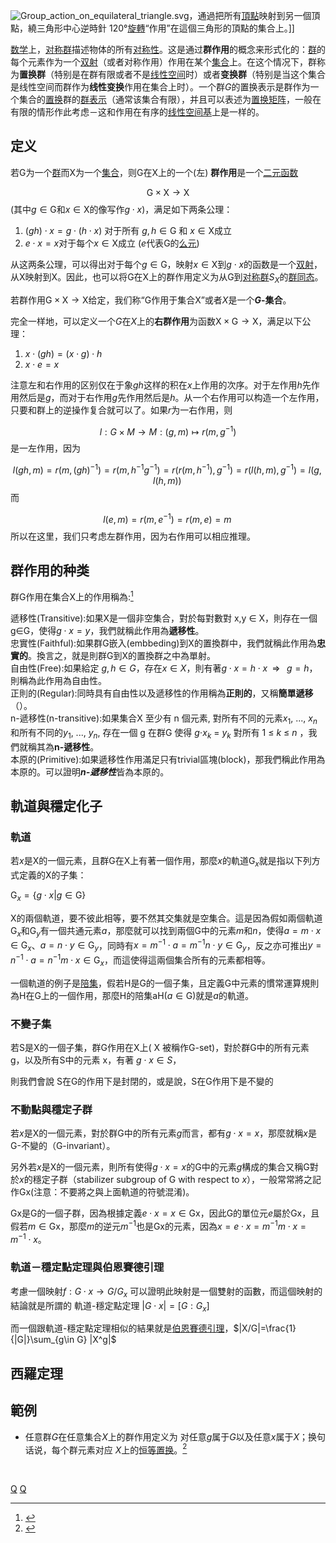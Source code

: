{{NoteTA|G1=Math}}

[[File:Group_action_on_equilateral_triangle.svg|right]]，通過把所有[[頂點_(幾何)|頂點]]映射到另一個頂點，繞三角形中心逆時針 120°[[旋轉|旋轉]]“作用”在這個三角形的頂點的集合上。]]

[[数学|数学]]上，[[空間對稱群|对称群]]描述物体的所有[[对称性|对称性]]。这是通过'''群作用'''的概念来形式化的：[[群|群]]的每个元素作为一个[[双射|双射]]（或者对称作用）作用在某个[[集合_(數學)|集合]]上。在这个情况下，群称为'''置换群'''（特别是在群有限或者不是[[线性空间|线性空间]]时）或者'''变换群'''（特别是当这个集合是线性空间而群作为'''线性变换'''作用在集合上时）。一个群''G''的置换表示是群作为一个集合的[[置换|置换]]群的[[群表示|群表示]]（通常该集合有限），并且可以表述为[[置换矩阵|置换矩阵]]，一般在有限的情形作此考虑－这和作用在有序的[[线性空间基|线性空间基]]上是一样的。

== 定义 ==
若<math>\mathrm{G}</math>为一个[[群|群]]而<math>\mathrm{X}</math>为一个[[集合_(數學)|集合]]，则<math>\mathrm{G}</math>在<math>\mathrm{X}</math>上的一个(左) '''群作用'''是一个[[二元函数|二元函数]]
:<math>\mathrm{G} \times \mathrm{X} \rightarrow \mathrm{X}</math>
(其中<math>g \in \mathrm{G}</math>和<math>x \in \mathrm{X}</math>的像写作<math>g \cdot x</math>)，满足如下两条公理：

# <math>(g h) \cdot x = g \cdot (h \cdot x)</math> 对于所有 <math>g, h \in \mathrm{G}</math> 和 <math>x \in \mathrm{X}</math>成立
# <math>e \cdot x = x</math>对于每个<math>x \in \mathrm{X}</math>成立 (<math>e</math>代表<math>\mathrm{G}</math>的[[么元|么元]])

从这两条公理，可以得出对于每个<math>g \in \mathrm{G}</math>，映射<math>x \in \mathrm{X}</math>到<math>g \cdot x</math>的函数是一个[[双射|双射]]，从<math>\mathrm{X}</math>映射到<math>\mathrm{X}</math>。因此，也可以将<math>\mathrm{G}</math>在<math>\mathrm{X}</math>上的群作用定义为从<math>\mathrm{G}</math>到[[对称群|对称群]]<math>S_{X}</math>的[[群同态|群同态]]。

若群作用<math>\mathrm{G} \times \mathrm{X} \rightarrow \mathrm{X}</math>给定，我们称“G作用于集合X”或者''X''是一个'''''G''-集合'''。

完全一样地，可以定义一个''G''在''X''上的'''右群作用'''为函数<math>\mathrm{X} \times \mathrm{G} \rightarrow \mathrm{X}</math>，满足以下公理：
# <math>x \cdot (g h) = (x \cdot g) \cdot h</math>
# <math>x \cdot e = x</math>
注意左和右作用的区别仅在于象''gh''这样的积在''x''上作用的次序。对于左作用''h''先作用然后是''g''，而对于右作用''g''先作用然后是''h''。从一个右作用可以构造一个左作用，只要和群上的逆操作复合就可以了。如果''r''为一右作用，则
:<math>l : G \times M \to M : (g, m) \mapsto r(m, g^{-1})</math>
是一左作用，因为
:<math>l(gh, m) = r(m, (gh)^{-1}) = r(m, h^{-1}g^{-1}) = r(r(m, h^{-1}), g^{-1}) = r(l(h, m), g^{-1}) = l(g, l(h, m))\,</math>
而
:<math>l(e, m) = r(m, e^{-1}) = r(m, e) = m\,</math>
所以在这里，我们只考虑左群作用，因为右作用可以相应推理。

==群作用的种类 ==
群G作用在集合X上的作用稱為:<ref>{{Cite book|title=|last=Stephen Lovett|first=Abstract Algebra: Structures and Applications|publisher=|year=|isbn=1482248905|location=|pages=}}</ref>

;遞移性(Transitive):如果X是一個非空集合，對於每對數對 x,y <math>\in</math> X，則存在一個g<math>\in</math>G，使得<math>g \cdot x = y </math>，我們就稱此作用為'''遞移性'''。
;忠實性(Faithful):如果群G嵌入(embbeding)到X的置換群中，我們就稱此作用為'''忠實的'''。換言之，就是則群G到X的置換群之中為單射。
;自由性(Free):如果給定 <math>g, h\in G</math>，存在<math>x \in X</math>，則有著<math>g {\cdot}x=h{\cdot}x {\;\;}{\Rightarrow}\;\;\; g=h</math>，則稱為此作用為自由性。
;正則的(Regular):同時具有自由性以及遞移性的作用稱為'''正則的'''，又稱'''簡單遞移'''（{{lang-en|simply transitive}}）。
;n-遞移性(n-transitive):如果集合X 至少有 n 個元素, 對所有不同的元素''x''<sub>1</sub>, ..., ''x<sub>n</sub>'' 和所有不同的''y''<sub>1</sub>, ..., ''y<sub>n</sub>'', 存在一個 g 在群G 使得  ''g''⋅''x<sub>k</sub>'' = ''y<sub>k</sub>''  對所有 1 ≤ ''k'' ≤ ''n'' ，我們就稱其為'''n-遞移性'''。
;本原的(Primitive):如果遞移性作用滿足只有trivial區塊(block)，那我們稱此作用為本原的。可以證明'''''n-遞移性'''''皆為本原的。

== 軌道與穩定化子 ==
=== 軌道 ===

若<math>x</math>是<math>\mathrm{X}</math>的一個元素，且群<math>\mathrm{G}</math>在<math>\mathrm{X}</math>上有著一個作用，那麼<math>x</math>的軌道<math>\mathrm{G}_x</math>就是指以下列方式定義的<math>\mathrm{X}</math>的子集：

<math>\mathrm{G}_x = \{ g \cdot x |g \in \mathrm{G} \}</math>

<math>\mathrm{X}</math>的兩個軌道，要不彼此相等，要不然其交集就是空集合。這是因為假如兩個軌道<math>\mathrm{G}_x</math>和<math>\mathrm{G}_y</math>有一個共通元素<math>a</math>，那麼就可以找到兩個<math>\mathrm{G}</math>中的元素<math>m</math>和<math>n</math>，使得<math>a = m \cdot x \in \mathrm{G}_x</math>、<math>a = n \cdot y \in \mathrm{G}_y</math>，同時有<math>x = m^{-1} \cdot a = m^{-1}n \cdot y \in \mathrm{G}_y</math>，反之亦可推出<math>y = n^{-1} \cdot a = n^{-1}m \cdot x \in \mathrm{G}_x</math>，而這使得這兩個集合所有的元素都相等。

一個軌道的例子是[[陪集|陪集]]，假若<math>\mathrm{H}</math>是<math>\mathrm{G}</math>的一個子集，且定義<math>\mathrm{G}</math>中元素的慣常運算規則為<math>\mathrm{H}</math>在<math>\mathrm{G}</math>上的一個作用，那麼<math>\mathrm{H}</math>的陪集<math>\mathrm{aH}</math>(<math>a \in \mathrm{G}</math>)就是<math>a</math>的軌道。

=== 不變子集 ===

若S是X的一個子集，群G作用在X上( X 被稱作G-set)，對於群G中的所有元素 g，以及所有S中的元素 x，有著 <math>g \cdot x \in S </math>，

則我們會說 S在G的作用下是封閉的，或是說，S在G作用下是不變的

=== 不動點與穩定子群 ===

若<math>x</math>是<math>\mathrm{X}</math>的一個元素，對於群<math>\mathrm{G}</math>中的所有元素<math>g</math>而言，都有<math>g \cdot x = x</math>，那麼就稱<math>x</math>是<math>\mathrm{G}</math>-不變的（<math>\mathrm{G}</math>-invariant）。

另外若<math>x</math>是<math>\mathrm{X}</math>的一個元素，則所有使得<math>g \cdot x = x</math>的<math>\mathrm{G}</math>中的元素<math>g</math>構成的集合又稱<math>\mathrm{G}</math>對於<math>x</math>的穩定子群（stabilizer subgroup of <math>\mathrm{G}</math> with respect to <math>x</math>），一般常常將之記作<math>\mathrm{Gx}</math>(注意：不要將之與上面軌道的符號混淆)。

<math>\mathrm{Gx}</math>是<math>\mathrm{G}</math>的一個子群，因為根據定義<math>e \cdot x = x \in \mathrm{Gx}</math>，因此<math>\mathrm{G}</math>的單位元<math>e</math>屬於<math>\mathrm{Gx}</math>，且假若<math>m \in \mathrm{Gx}</math>，那麼<math>m</math>的逆元<math>m^{-1}</math>也是<math>\mathrm{Gx}</math>的元素，因為<math>x = e \cdot x = m^{-1}m \cdot x = m^{-1} \cdot x</math>。

=== 軌道－穩定點定理與伯恩賽德引理 ===
{{also|伯恩賽德引理}}
考慮一個映射<math>f: G\cdot x\longrightarrow G/G_x </math> 可以證明此映射是一個雙射的函數，而這個映射的結論就是所謂的 軌道-穩定點定理  <math>|G\cdot x|=[G:G_x] </math>

而一個跟軌道-穩定點定理相似的結果就是[[伯恩賽德引理|伯恩賽德引理]]，<math>|X/G|=\frac{1}{|G|}\sum_{g\in G} |X^g| </math>

== 西羅定理 ==
{{main|西羅定理}}

== 範例==

* 任意群''G''在任意集合''X''上的''{{visible anchor|平凡的}}''群作用定义为 {{nowrap|1=''g''⋅''x'' = ''x''}} 对任意''g''属于''G''以及任意''x''属于''X''；换句话说，每个群元素对应 ''X''上的[[恒等函数|恒等置换]]。<ref>{{cite book|author=Eie & Chang |title=A Course on Abstract Algebra|year=2010|url={{Google books|plainurl=y|id=jozIZ0qrkk8C|page=144|text=trivial action}}|page=145}}</ref>

<br />{{ModernAlgebra}}

[[Category:置换群|Q]]
[[Category:群作用|Q]]
<references group="Abstract Algebra: Structures and Applications" responsive="" />